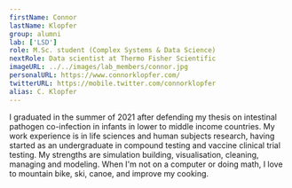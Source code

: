```yaml
---
firstName: Connor
lastName: Klopfer
group: alumni
lab: ['LSD']
role: M.Sc. student (Complex Systems & Data Science)
nextRole: Data scientist at Thermo Fisher Scientific
imageURL: ../../images/lab_members/connor.jpg
personalURL: https://www.connorklopfer.com/
twitterURL: https://mobile.twitter.com/connorklopfer
alias: C. Klopfer
---
```



I graduated in the summer of 2021 after defending my thesis on intestinal pathogen co-infection in infants in lower to middle income countries. My work experience is in life sciences and human subjects research, having started as an undergraduate in compound testing and vaccine clinical trial testing. My strengths are simulation building, visualisation, cleaning, managing and modeling. When I'm not on a computer or doing math, I love to mountain bike, ski, canoe, and improve my cooking. 